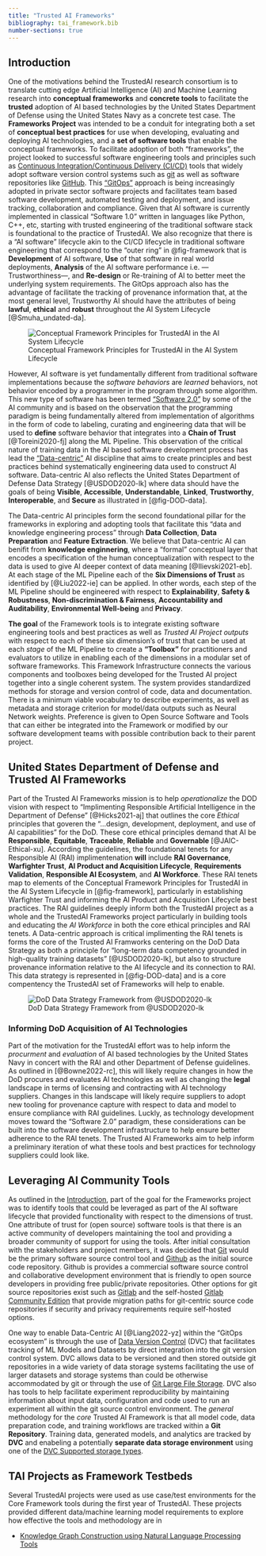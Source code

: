 ```yaml
---
title: "Trusted AI Frameworks"
bibliography: tai_framework.bib
number-sections: true
---
```


## Introduction

One of the motivations behind the TrustedAI research consortium is to translate cutting edge Artificial Intelligence (AI) and Machine Learning research into **conceptual frameworks** and **concrete tools** to facilitate the **trusted** adoption of AI based technologies by the United States Department of Defense using the United States Navy as a concrete test case. The **Frameworks Project** was intended to be a conduit for integrating both a set of **conceptual best practices** for use when developing, evaluating and deploying AI technologies, and a **set of software tools** that enable the conceptual frameworks. To facilitate adoption of both "frameworks", the project looked to successful software engineering tools and principles such as [Continuous Integration/Continuous Delivery (CI/CD)](https://resources.github.com/ci-cd/) tools that widely adopt software version control systems such as [git](https://git-scm.com/) as well as software repositories like [GitHub](https://github.com). This ["GitOps"](https://about.gitlab.com/topics/gitops/) approach is being increasingly adopted in private sector software projects and facilitates team based software development, automated testing and deployment, and issue tracking, collaboration and compliance. Given that AI software is currently implemented in classical "Software 1.0" written in languages like Python, C++, etc, starting with trusted engineering of the traditional software stack is foundational to the practice of TrustedAI. We also recognize that there is a "AI software" lifecycle akin to the CI/CD lifecycle in traditional software engineering that correspond to the "outer ring" in @fig-framework that is **Development** of AI software, **Use** of that software in real world deployments, **Analysis** of the AI software performance i.e. &mdash;Trustworthiness&mdash;, and **Re-design** or Re-training of AI to better meet the underlying system requirements. The GitOps approach also has the advantage of facilitate the tracking of provenance information that, at the most general level, Trustworthy AI should have the attributes of being  **lawful**, **ethical** and **robust** throughout the AI System Lifecycle [@Smuha_undated-da].

![Conceptual Framework Principles for TrustedAI in the AI System Lifecycle](/images/graphic_concept-5.png){#fig-framework}

However, AI software is yet fundamentally different from traditional software implementations because the _software behaviors_ are _learned_ behaviors, not behavior encoded by a programmer in the program through some algorithm. This new type of software has been termed ["Software 2.0"](https://karpathy.medium.com/software-2-0-a64152b37c35) by some of the AI community and is based on the observation that the programming paradigm is being fundamentally altered from implementation of algorithms in the form of code to labeling, curating and engineering data that will be used to **define** software behavior that integrates into a **Chain of Trust** [@Toreini2020-fj] along the ML Pipeline. This observation of the critical nature of training data in the AI based software development process has lead the ["Data-centric"](https://datacentricai.org) AI discipline that aims to create principles and best practices behind systematically engineering data used to construct AI software. Data-centric AI also reflects the United States Department of Defense Data Strategy [@USDOD2020-lk] where data should have the goals of being **Visible**, **Accessible**, **Understandable**, **Linked**, **Trustworthy**, **Interoperable**, and **Secure** as illustrated in [@fig-DOD-data].

The Data-centric AI principles form the second foundational pillar for the frameworks in exploring and adopting tools that facilitate this "data and knowledge engineering process" through **Data Collection**, **Data Preparation** and **Feature Extraction**. We believe that Data-centric AI can benifit from **knowledge enginnering**, where a "formal" conceptual layer that encodes a specification of the human conceptualization with respect to the data is used to give AI deeper context of data meaning [@Ilievski2021-eb]. At each stage of the ML Pipeline each of the **Six Dimensions of Trust** as identified by [@Liu2022-ie] can be applied. In other words, each step of the ML Pipeline should be engineered with respect to **Explainability**, **Safety & Robustness**, **Non-discrimination & Fairness**, **Accountability and Auditability**, **Environmental Well-being** and **Privacy**.

::: {.border}
**The goal** of the Framework tools is to integrate existing software engineering tools and best practices as well as *Trusted AI Project outputs* with respect to each of these six dimension's of trust that can be used at each _stage_ of the ML Pipeline to create a **"Toolbox"** for practitioners and evaluators to utilize in enabling each of the dimensions in a modular set of software frameworks. This Framework Infrastructure connects the various components and toolboxes being developed for the Trusted AI project together into a single coherent system. The system provides standardized methods for storage and version control of code, data and documentation. There is a minimum viable vocabulary to describe experiments, as well as metadata and storage criterion for model/data outputs such as Neural Network weights. Preference is given to Open Source Software and Tools that can either be integrated into the Framework or modified by our software development teams with possible contribution back to their parent project.
:::

## United States Department of Defense and Trusted AI Frameworks
Part of the Trusted AI Frameworks mission is to help *operationalize* the DOD vision with respect to "Implimenting Responsible Artificial Intelligence in the Department of Defense" [@Hicks2021-aj] that outlines the core *Ethical* principles that goveren the "...design, development, deployment, and use of Al capabilities" for the DoD. These core ethical principles demand that AI be **Responsible**, **Equitable**, **Traceable**, **Reliable** and **Governable** [@JAIC-Ethical-xu]. According the guidelines, the foundational tenets for any Responsible AI (RAI) implimentenation **will** include **RAI Governance**, **Warfighter Trust**, **AI Product and Acquisition Lifecycle**, **Requirements Validation**, **Responsible AI Ecosystem**, and **AI Workforce**. These RAI tenets map to elements of the Conceptual Framework Principles for TrustedAI in the AI System Lifecycle in [@fig-framework], particularly in establishing Warfighter Trust and informing the AI Product and Acquisition Lifecycle best practices. The RAI guidelines deeply inform both the TrustedAI project as a whole and the TrustedAI Frameworks project particularly in building tools and educating the *AI Workforce* in both the core ethical principles and RAI tenets. A Data-centric approach is critical implimenting the RAI tenets is forms the core of the Trusted AI Framworks centering on the DoD Data Strategy as both a principle for "long-term data competency grounded in high-quality training datasets" [@USDOD2020-lk], but also to structure provenance information relative to the AI lifecycle and its connection to RAI. This data strategy is represented in [@fig-DOD-data] and is a core compentency the TrustedAI set of Frameworks will help to enable.


![DoD Data Strategy Framework from @USDOD2020-lk](/images/dod_data_strategy.png){#fig-DOD-data}

### Informing DoD Acquisition of AI Technologies
Part of the motivation for the TrustedAI effort was to help inform the *procurment* and *evaluation* of AI based technologies by the United States Navy in concert with the RAI and other Department of Defense guidelines. As outlined in [@Bowne2022-rc], this will likely require changes in how the DoD procures and evaluates AI technologies as well as changing the **legal** landscape in terms of licensing and contracting with AI technology suppliers. Changes in this landscape will likely require suppliers to adopt new tooling for provenance capture with respect to data and model to ensure compliance with RAI guidelines. Luckly, as technology development moves toward the "Software 2.0" paradigm, these considerations can be built into the software development infrastructure to help ensure better adherence to the RAI tenets. The Trusted AI Frameworks aim to help inform a preliminary iteration of what these tools and best practices for technology suppliers could look like.

## Leveraging AI Community Tools

As outlined in the [Introduction](#Introduction), part of the goal for the Frameworks project was to identify tools that could be leveraged as part of the AI software lifecycle that provided functionality with respect to the dimensions of trust. One attribute of trust for (open source) software tools is that there is an active community of developers maintaining the tool and providing a broader community of support for using the tools. After initial consultation with the stakeholders and project members, it was decided that [Git](https://git-scm.com/) would be the primary software source control tool and [Github](https://github.com/) as the initial source code repository. Github is provides a commercial software source control and collaborative development environment that is friendly to open source developers in providing free public/private repositories. Other options for git source repositories exist such as [Gitlab](https://about.gitlab.com/) and the self-hosted [Gitlab Community Edition](https://gitlab.com/rluna-gitlab/gitlab-ce) that provide migration paths for git-centric source code repositories if security and privacy requirements require self-hosted options.

One way to enable Data-Centric AI [@Liang2022-yz] within the "GitOps ecosystem" is through the use of [Data Version Control](https://dvc.org/) (DVC) that facilitates tracking of ML Models and Datasets by direct integration into the git version control system. DVC allows data to be versioned and then stored outside git repositories in a wide variety of data storage systems facilitating the use of larger datasets and storage systems than could be otherwise accommodated by git or through the use of [Git Large File Storage](https://git-lfs.github.com/). DVC also has tools to help facilitate experiment reproducibility by maintaining information about input data, configuration and code used to run an experiment all within the git source control environment. The _general_ methodology for the _core_ Trusted AI Framework is that all model code, data preparation code, and training workflows are tracked within a **Git Repository**. Training data, generated models, and analytics are tracked by **DVC** and enabeling a potentially **separate data storage environment** using one of the [DVC Supported storage types](https://dvc.org/doc/command-reference/remote/add#supported-storage-types).

## TAI Projects as Framework Testbeds

Several TrustedAI projects were used as use case/test environments for the Core Framework tools during the first year of TrustedAI. These projects provided different data/machine learning model requirements to explore how effective the tools and methodology are in

- [Knowledge Graph Construction using Natural Language Processing Tools](https://github.com/nd-crane/shipfailures-kg)
<!-- 
- [Application to Vision Task Workflow](https://nd-crane.github.io/paper-analytical-devices)
- [Stats project]()
 -->

